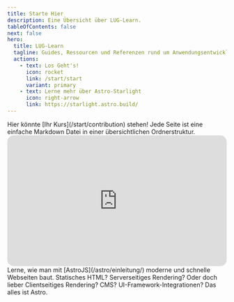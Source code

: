 ```yaml
---
title: Starte Hier
description: Eine Übersicht über LUG-Learn.
tableOfContents: false
next: false
hero:
  title: LUG-Learn
  tagline: Guides, Ressourcen und Referenzen rund um Anwendungsentwicklung, Systemintegration und andere IT-Themen.
  actions:
    - text: Los Geht's!
      icon: rocket
      link: /start/start
      variant: primary
    - text: Lerne mehr über Astro-Starlight
      icon: right-arrow
      link: https://starlight.astro.build/
---
```



<CardGrid>
  <Card title="Mithelfen" icon="star">
    Hier könnte [Ihr Kurs](/start/contribution) stehen! Jede Seite ist eine einfache Markdown Datei in einer übersichtlichen Ordnerstruktur.
  </Card>
  <Card title="Trete der Community bei!" icon="discord">
    <iframe style="width: 100%; height: 300px; border-radius: 15px;" src="https://discord.com/widget?id=1224790976363630762&theme=dark" width="350" height="500" allowtransparency="true" frameborder="0" sandbox="allow-popups allow-popups-to-escape-sandbox allow-same-origin allow-scripts"></iframe>
  </Card>
  <Card title="Moderne Webapps mit AstroJS?" icon="rocket">
    Lerne, wie man mit [AstroJS](/astro/einleitung/) moderne und schnelle Webseiten baut. Statisches HTML? Serverseitiges Rendering? Oder doch lieber Clientseitiges Rendering? CMS? UI-Framework-Integrationen? Das alles ist Astro.
  </Card>
</CardGrid>
